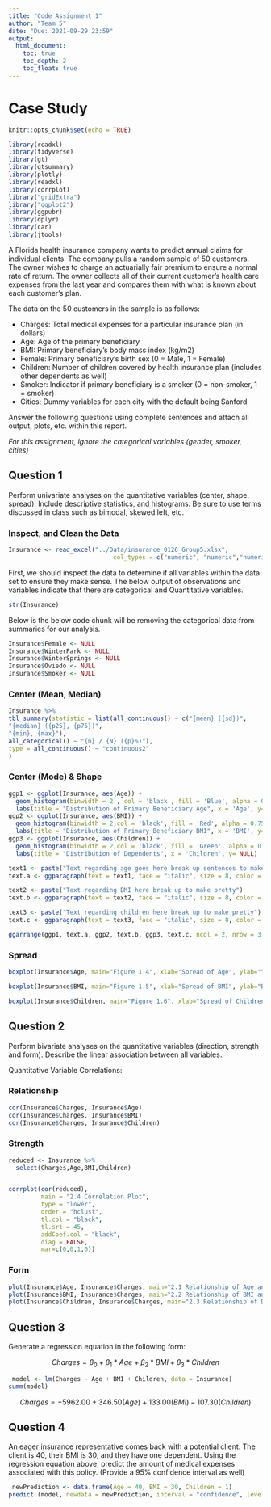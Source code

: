 ```yaml
---
title: "Code Assignment 1"
author: "Team 5"
date: "Due: 2021-09-29 23:59"
output: 
  html_document:
    toc: true
    toc_depth: 2
    toc_float: true
---
```

# Case Study {.tabset .tabset-pills}

```r
knitr::opts_chunk$set(echo = TRUE)
```

```r
library(readxl)
library(tidyverse)
library(gt)
library(gtsummary)
library(plotly)
library(readxl)
library(corrplot)
library("gridExtra")
library("ggplot2")
library(ggpubr)
library(dplyr)
library(car)
library(jtools)
```
A Florida health insurance company wants to predict annual claims for individual clients. The company pulls a random sample of 50 customers. The owner wishes to charge an actuarially fair premium to ensure a normal rate of return. The owner collects all of their current customer’s health care expenses from the last year and compares them with what is known about each customer’s plan. 

The data on the 50 customers in the sample is as follows:

-	Charges: Total medical expenses for a particular insurance plan (in dollars)
-	Age: Age of the primary beneficiary
-	BMI: Primary beneficiary’s body mass index (kg/m2)
-	Female: Primary beneficiary’s birth sex (0 = Male, 1 = Female)
-	Children: Number of children covered by health insurance plan (includes other dependents as well)
-	Smoker: Indicator if primary beneficiary is a smoker (0 = non-smoker, 1 = smoker)
-	Cities: Dummy variables for each city with the default being Sanford

Answer the following questions using complete sentences and attach all output, plots, etc. within this report. 

*For this assignment, ignore the categorical variables (gender, smoker, cities)*

## Question 1 {.tabset .tabset-pills}

Perform univariate analyses on the quantitative variables (center, shape, spread). Include descriptive statistics, and histograms. Be sure to use terms discussed in class such as bimodal, skewed left, etc.

### Inspect, and Clean the Data 
```r
Insurance <- read_excel("../Data/insurance_0126_Group5.xlsx",
                             col_types = c("numeric", "numeric","numeric","numeric", "numeric","numeric","numeric", "numeric","numeric"))
```

First, we should inspect the data to determine if all variables within the data set to ensure they make sense. The below output of observations and variables indicate that there are categorical and Quantitative variables. 

```r
str(Insurance)
```

Below is the below code chunk will be removing the categorical data from summaries for our analysis. 

```r
Insurance$Female <- NULL 
Insurance$WinterPark <- NULL
Insurance$WinterSprings <- NULL
Insurance$Oviedo <- NULL
Insurance$Smoker <- NULL
```

### Center (Mean, Median)

```r
Insurance %>%
tbl_summary(statistic = list(all_continuous() ~ c("{mean} ({sd})",
"{median} ({p25}, {p75})",
"{min}, {max}"),
all_categorical() ~ "{n} / {N} ({p}%)"),
type = all_continuous() ~ "continuous2"
)
```

### Center (Mode) & Shape
```r

ggp1 <- ggplot(Insurance, aes(Age)) +         
  geom_histogram(binwidth = 2 , col = 'black', fill = 'Blue', alpha = 0.75, bins = 45)+ 
  labs(title = "Distribution of Primary Beneficiary Age", x = 'Age', y= NULL) 
ggp2 <- ggplot(Insurance, aes(BMI)) +  
  geom_histogram(binwidth = 2,col = 'black', fill = 'Red', alpha = 0.75, bins = 45)+
  labs(title = "Distribution of Primary Beneficiary BMI", x = 'BMI', y= NULL)
ggp3 <- ggplot(Insurance, aes(Children)) +  
  geom_histogram(binwidth = 2,col = 'black', fill = 'Green', alpha = 0.75, bins = 15)+
  labs(title = "Distribution of Dependents", x = 'Children', y= NULL)

text1 <- paste("Text regarding age goes here break up sentences to make pretty")
text.a <- ggparagraph(text = text1, face = "italic", size = 8, color = "black")

text2 <- paste("Text regarding BMI here break up to make pretty")
text.b <- ggparagraph(text = text2, face = "italic", size = 8, color = "black")

text3 <- paste("Text regarding children here break up to make pretty")
text.c <- ggparagraph(text = text3, face = "italic", size = 8, color = "black")

ggarrange(ggp1, text.a, ggp2, text.b, ggp3, text.c, ncol = 2, nrow = 3)

```

### Spread
```r
boxplot(Insurance$Age, main="Figure 1.4", xlab="Spread of Age", ylab="Years", col="Blue")

boxplot(Insurance$BMI, main="Figure 1.5", xlab="Spread of BMI", ylab="Body Mass Index", col="Red")

boxplot(Insurance$Children, main="Figure 1.6", xlab="Spread of Children", ylab="Number of Dependents",  col="Green")

```


## Question 2 {.tabset .tabset-pills}

Perform bivariate analyses on the quantitative variables (direction, strength and form). Describe the linear association between all variables. 


Quantitative Variable Correlations:

### Relationship 
```r
cor(Insurance$Charges, Insurance$Age)
cor(Insurance$Charges, Insurance$BMI)
cor(Insurance$Charges, Insurance$Children)
```

### Strength 
```r

reduced <- Insurance %>% 
  select(Charges,Age,BMI,Children)


corrplot(cor(reduced),
         main = "2.4 Correlation Plot",
         type = "lower",
         order = "hclust", 
         tl.col = "black",
         tl.srt = 45,
         addCoef.col = "black",
         diag = FALSE,
         mar=c(0,0,1,0))

```

### Form 
```r

plot(Insurance$Age, Insurance$Charges, main="2.1 Relationship of Age and Expenditures", xlab="Customer's Age", ylab="Total Medical Expenditures", col="Blue")
plot(Insurance$BMI, Insurance$Charges, main="2.2 Relationship of BMI and Expenditures", xlab="Customer's of Body Mass Index", ylab="Total Medical Expenditures", col="Red")
plot(Insurance$Children, Insurance$Charges, main="2.3 Relationship of Depenents and Expenditures", xlab="Number of Dependents", ylab="Total Medical Expenditures", col="Green")
```



## Question 3 {.tabset .tabset-pills}

Generate a regression equation in the following form:

$$Charges = \beta_{0}+\beta_{1}*Age+\beta_{2}*BMI+\beta_{3}*Children$$

```r
 model <- lm(Charges ~ Age + BMI + Children, data = Insurance)
summ(model)
```
$$Charges = -5962.00 + 346.50(Age) + 133.00(BMI) - 107.30(Children)$$


## Question 4 {.tabset .tabset-pills}

An eager insurance representative comes back with a potential client. The client is 40, their BMI is 30, and they have one dependent. Using the regression equation above, predict the amount of medical expenses associated with this policy. (Provide a 95% confidence interval as well)


```r
 newPrediction <- data.frame(Age = 40, BMI = 30, Children = 1)
predict (model, newdata = newPrediction, interval = "confidence", level = .95)
```